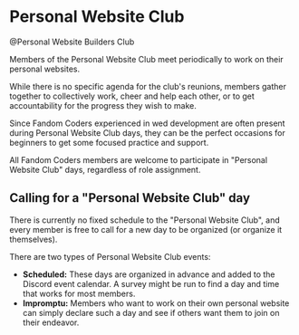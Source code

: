 # Personal Website Club

<div
  className="discord-role"
  style={{
    color: "var(--discord-pwc-role-color)",
  }}
>
  @Personal Website Builders Club
</div>

Members of the Personal Website Club meet periodically to work on their personal websites.

While there is no specific agenda for the club's reunions, members gather together to
collectively work, cheer and help each other, or to get accountability for the progress they
wish to make.

Since Fandom Coders experienced in wed development are often present during Personal Website Club
days, they can be the perfect occasions for beginners to get some focused practice and support.

All Fandom Coders members are welcome to participate in "Personal Website Club" days,
regardless of role assignment.

## Calling for a "Personal Website Club" day

There is currently no fixed schedule to the "Personal Website Club", and every member is free
to call for a new day to be organized (or organize it themselves).

There are two types of Personal Website Club events:

- **Scheduled:** These days are organized in advance and added to the Discord event calendar. A survey
  might be run to find a day and time that works for most members.
- **Impromptu:** Members who want to work on their own personal website can simply declare such a day and
  see if others want them to join on their endeavor.
